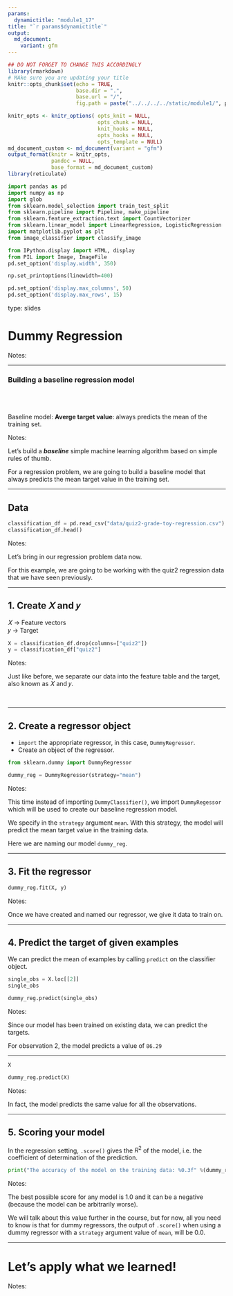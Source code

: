 ```yaml
---
params:
  dynamictitle: "module1_17"
title: "`r params$dynamictitle`"
output: 
  md_document:
    variant: gfm
---
```



```r
## DO NOT FORGET TO CHANGE THIS ACCORDINGLY 
library(rmarkdown)
# MAke sure you are updating your title 
knitr::opts_chunk$set(echo = TRUE,
                      base.dir = ".", 
                      base.url = "/",
                      fig.path = paste("../../../../static/module1/", params$dynamictitle,"/", sep = ""))

knitr_opts <- knitr_options( opts_knit = NULL,
                             opts_chunk = NULL,
                             knit_hooks = NULL,
                             opts_hooks = NULL,
                             opts_template = NULL)
md_document_custom <- md_document(variant = "gfm")
output_format(knitr = knitr_opts,
              pandoc = NULL,
              base_format = md_document_custom)
library(reticulate)

```


```python
import pandas as pd
import numpy as np
import glob
from sklearn.model_selection import train_test_split
from sklearn.pipeline import Pipeline, make_pipeline
from sklearn.feature_extraction.text import CountVectorizer
from sklearn.linear_model import LinearRegression, LogisticRegression
import matplotlib.pyplot as plt
from image_classifier import classify_image

from IPython.display import HTML, display
from PIL import Image, ImageFile
pd.set_option('display.width', 350)

np.set_printoptions(linewidth=400)

pd.set_option('display.max_columns', 50)
pd.set_option('display.max_rows', 15)

```


type: slides

# Dummy Regression

Notes: <br>

---

### Building a baseline regression model

<br>
<br>
<br>
Baseline model:
 **Averge target value**: always predicts the mean of the training set.



Notes: 

Let's build a ***baseline*** simple machine learning algorithm based on simple rules of thumb. 

For a regression problem, we are going to build a baseline model that always predicts the mean target value in the training set. 


---


## Data 

```python
classification_df = pd.read_csv("data/quiz2-grade-toy-regression.csv")
classification_df.head()
```



Notes: 

Let's bring in our regression problem data now. 

For this example, we are going to be working with the quiz2 regression data that we have seen previously. 

---

## 1. Create  𝑋  and  𝑦

𝑋  → Feature vectors <br>
𝑦  → Target

```python
X = classification_df.drop(columns=["quiz2"])
y = classification_df["quiz2"]
```


Notes: 

Just like before, we separate our data into the feature table and the target, also known as 𝑋 and 𝑦. 



<br>

---

## 2. Create a regressor object

- `import` the appropriate regressor, in this case, `DummyRegressor`.
- Create an object of the regressor. 

```python
from sklearn.dummy import DummyRegressor

dummy_reg = DummyRegressor(strategy="mean")
```


Notes: 

This time instead of importing `DummyClassifier()`, we import `DummyRegessor` which will be used to create our baseline regression model. 

We specify in the `strategy` argument `mean`. With this strategy, the model will predict the mean target value in the training data. 

Here we are naming our model `dummy_reg`.



---

## 3. Fit the regressor

```python
dummy_reg.fit(X, y)
```


Notes: 

Once we have created and named our regressor, we give it data to train on. 


---

## 4. Predict the target of given examples

We can predict the mean of examples by calling `predict` on the classifier object. 

```python
single_obs = X.loc[[2]]
single_obs
```

```python
dummy_reg.predict(single_obs)
```






Notes: 


Since our model has been trained on existing data, we can predict the targets.

For observation 2, the model predicts a value of `86.29`

---

```python
X
```



```python
dummy_reg.predict(X)
```





Notes:

In fact, the model predicts the same value for all the observations.

---

## 5. Scoring your model

In the regression setting, `.score()` gives the $R^2$ of the model, i.e. the coefficient of determination of the prediction.




```python
print("The accuracy of the model on the training data: %0.3f" %(dummy_reg.score(X, y)))
```

Notes: 

The best possible score for any model is 1.0 and it can be a negative (because the model can be arbitrarily worse). 

We will talk about this value further in the course, but for now, all you need to know is that for dummy regressors, the output of `.score()` when using a dummy regressor with a `strategy` argument value of `mean`, will be 0.0.


---

# Let’s apply what we learned!

Notes: <br>